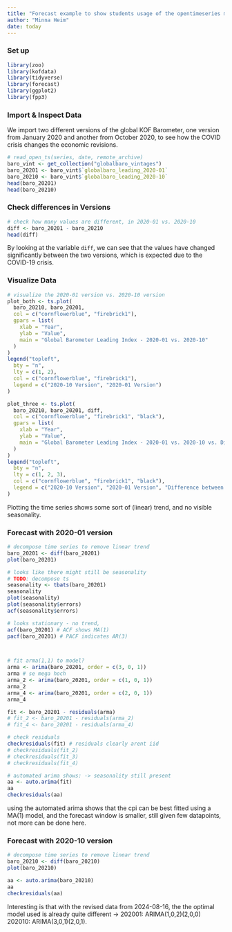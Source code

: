 ```yaml
---
title: "Forecast example to show students usage of the opentimeseries main function"
author: "Minna Heim"
date: today
---
```

### Set up
<!-- TODO: load package? -->

```r
library(zoo)
library(kofdata)
library(tidyverse)
library(forecast)
library(ggplot2)
library(fpp3)
```

### Import & Inspect Data
We import two different versions of the global KOF Barometer, one version from January 2020 and another from October 2020, to see how the COVID crisis changes the economic revisions.

```r
# read_open_ts(series, date, remote_archive)
baro_vint <- get_collection("globalbaro_vintages")
baro_20201 <- baro_vint$`globalbaro_leading_2020-01`
baro_20210 <- baro_vint$`globalbaro_leading_2020-10`
head(baro_20201)
head(baro_20210)
```

### Check differences in Versions
```r
# check how many values are different, in 2020-01 vs. 2020-10
diff <- baro_20201 - baro_20210
head(diff)
```

By looking at the variable `diff`, we can see that the values have changed significantly between the two versions, which is expected due to the COVID-19 crisis.

### Visualize Data
```r
# visualize the 2020-01 version vs. 2020-10 version
plot_both <- ts.plot(
  baro_20210, baro_20201,
  col = c("cornflowerblue", "firebrick1"),
  gpars = list(
    xlab = "Year",
    ylab = "Value",
    main = "Global Barometer Leading Index - 2020-01 vs. 2020-10"
  )
)
legend("topleft",
  bty = "n",
  lty = c(1, 2),
  col = c("cornflowerblue", "firebrick1"),
  legend = c("2020-10 Version", "2020-01 Version")
)

plot_three <- ts.plot(
  baro_20210, baro_20201, diff,
  col = c("cornflowerblue", "firebrick1", "black"),
  gpars = list(
    xlab = "Year",
    ylab = "Value",
    main = "Global Barometer Leading Index - 2020-01 vs. 2020-10 vs. Difference"
  )
)
legend("topleft",
  bty = "n",
  lty = c(1, 2, 3),
  col = c("cornflowerblue", "firebrick1", "black"),
  legend = c("2020-10 Version", "2020-01 Version", "Difference between both Versions")
)
```

Plotting the time series shows some sort of (linear) trend, and no visible seasonality.

### Forecast with 2020-01 version
```r
# decompose time series to remove linear trend
baro_20201 <- diff(baro_20201)
plot(baro_20201)

# looks like there might still be seasonality
# TODO: decompose ts
seasonality <- tbats(baro_20201)
seasonality
plot(seasonality)
plot(seasonality$errors)
acf(seasonality$errors)

# looks stationary - no trend,
acf(baro_20201) # ACF shows MA(1)
pacf(baro_20201) # PACF indicates AR(3)



# fit arma(1,1) to model?
arma <- arima(baro_20201, order = c(3, 0, 1))
arma # se mega hoch
arma_2 <- arima(baro_20201, order = c(1, 0, 1))
arma_2
arma_4 <- arima(baro_20201, order = c(2, 0, 1))
arma_4

fit <- baro_20201 - residuals(arma)
# fit_2 <- baro_20201 - residuals(arma_2)
# fit_4 <- baro_20201 - residuals(arma_4)

# check residuals
checkresiduals(fit) # residuals clearly arent iid
# checkresiduals(fit_2)
# checkresiduals(fit_3)
# checkresiduals(fit_4)

# automated arima shows: -> seasonality still present
aa <- auto.arima(fit)
aa
checkresiduals(aa)

```

using the automated arima shows that the cpi can be best fitted using a MA(1) model, and the forecast window is smaller, still given few datapoints, not more can be done here.
 
### Forecast with 2020-10 version
```r
# decompose time series to remove linear trend
baro_20210 <- diff(baro_20210)
plot(baro_20210)

aa <- auto.arima(baro_20210)
aa
checkresiduals(aa)

```

Interesting is that with the revised data from 2024-08-16, the the optimal model used is already quite different -> 202001: ARIMA(1,0,2)(2,0,0) 202010: ARIMA(3,0,1)(2,0,1).